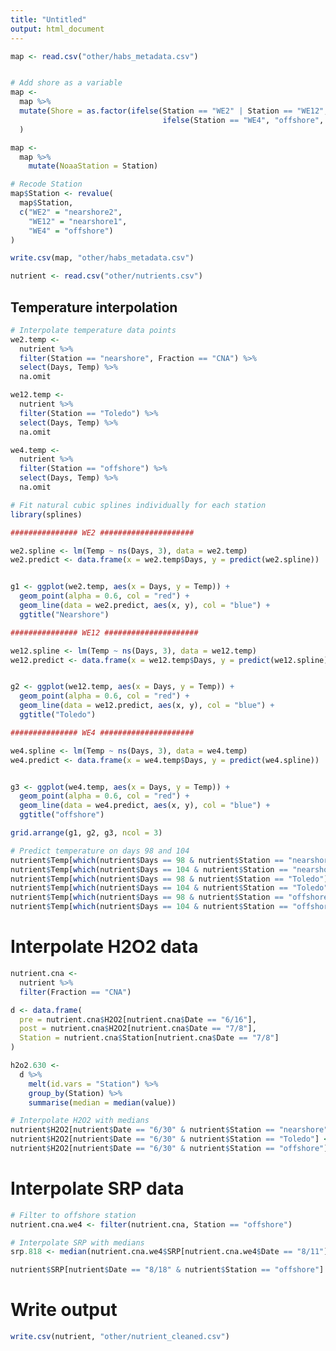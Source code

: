 ```yaml
---
title: "Untitled"
output: html_document
---
```

```r
map <- read.csv("other/habs_metadata.csv")


# Add shore as a variable
map <-
  map %>% 
  mutate(Shore = as.factor(ifelse(Station == "WE2" | Station == "WE12", "nearshore",
                                  ifelse(Station == "WE4", "offshore", NA)))
  )

map <-
  map %>%
    mutate(NoaaStation = Station)

# Recode Station
map$Station <- revalue(
  map$Station, 
  c("WE2" = "nearshore2", 
    "WE12" = "nearshore1", 
    "WE4" = "offshore")
)

write.csv(map, "other/habs_metadata.csv")
```


```r
nutrient <- read.csv("other/nutrients.csv")
```

## Temperature interpolation
```r

# Interpolate temperature data points
we2.temp <- 
  nutrient %>%
  filter(Station == "nearshore", Fraction == "CNA") %>%
  select(Days, Temp) %>%
  na.omit

we12.temp <- 
  nutrient %>%
  filter(Station == "Toledo") %>%
  select(Days, Temp) %>%
  na.omit

we4.temp <- 
  nutrient %>%
  filter(Station == "offshore") %>%
  select(Days, Temp) %>%
  na.omit

# Fit natural cubic splines individually for each station
library(splines)

############### WE2 #####################

we2.spline <- lm(Temp ~ ns(Days, 3), data = we2.temp)
we2.predict <- data.frame(x = we2.temp$Days, y = predict(we2.spline))


g1 <- ggplot(we2.temp, aes(x = Days, y = Temp)) +
  geom_point(alpha = 0.6, col = "red") +
  geom_line(data = we2.predict, aes(x, y), col = "blue") + 
  ggtitle("Nearshore")

############### WE12 #####################

we12.spline <- lm(Temp ~ ns(Days, 3), data = we12.temp)
we12.predict <- data.frame(x = we12.temp$Days, y = predict(we12.spline))


g2 <- ggplot(we12.temp, aes(x = Days, y = Temp)) +
  geom_point(alpha = 0.6, col = "red") +
  geom_line(data = we12.predict, aes(x, y), col = "blue") + 
  ggtitle("Toledo")

############### WE4 #####################

we4.spline <- lm(Temp ~ ns(Days, 3), data = we4.temp)
we4.predict <- data.frame(x = we4.temp$Days, y = predict(we4.spline))


g3 <- ggplot(we4.temp, aes(x = Days, y = Temp)) +
  geom_point(alpha = 0.6, col = "red") +
  geom_line(data = we4.predict, aes(x, y), col = "blue") + 
  ggtitle("offshore")

grid.arrange(g1, g2, g3, ncol = 3)

# Predict temperature on days 98 and 104
nutrient$Temp[which(nutrient$Days == 98 & nutrient$Station == "nearshore")] <- predict(we2.spline, newdata = data.frame(Days = 98))
nutrient$Temp[which(nutrient$Days == 104 & nutrient$Station == "nearshore")] <- predict(we2.spline, newdata = data.frame(Days = 104))
nutrient$Temp[which(nutrient$Days == 98 & nutrient$Station == "Toledo")] <- predict(we12.spline, newdata = data.frame(Days = 98))
nutrient$Temp[which(nutrient$Days == 104 & nutrient$Station == "Toledo")] <- predict(we12.spline, newdata = data.frame(Days = 104))
nutrient$Temp[which(nutrient$Days == 98 & nutrient$Station == "offshore")] <- predict(we4.spline, newdata = data.frame(Days = 98))
nutrient$Temp[which(nutrient$Days == 104 & nutrient$Station == "offshore")] <- predict(we4.spline, newdata = data.frame(Days = 104))


```

# Interpolate H2O2 data
```r

nutrient.cna <-
  nutrient %>%
  filter(Fraction == "CNA")

d <- data.frame(
  pre = nutrient.cna$H2O2[nutrient.cna$Date == "6/16"], 
  post = nutrient.cna$H2O2[nutrient.cna$Date == "7/8"], 
  Station = nutrient.cna$Station[nutrient.cna$Date == "7/8"]
)

h2o2.630 <- 
  d %>%
    melt(id.vars = "Station") %>%
    group_by(Station) %>%
    summarise(median = median(value))

# Interpolate H2O2 with medians
nutrient$H2O2[nutrient$Date == "6/30" & nutrient$Station == "nearshore"] <- h2o2.630 %>% filter(Station == "nearshore") %>% select(median) %>% as.numeric()
nutrient$H2O2[nutrient$Date == "6/30" & nutrient$Station == "Toledo"] <- h2o2.630 %>% filter(Station == "Toledo") %>% select(median) %>% as.numeric()
nutrient$H2O2[nutrient$Date == "6/30" & nutrient$Station == "offshore"] <- h2o2.630 %>% filter(Station == "offshore") %>% select(median) %>% as.numeric()
```

# Interpolate SRP data
```r
# Filter to offshore station
nutrient.cna.we4 <- filter(nutrient.cna, Station == "offshore")

# Interpolate SRP with medians
srp.818 <- median(nutrient.cna.we4$SRP[nutrient.cna.we4$Date == "8/11"], nutrient.cna.we4$SRP[nutrient.cna.we4$Date == "8/25"])

nutrient$SRP[nutrient$Date == "8/18" & nutrient$Station == "offshore"] <- srp.818

```

# Write output
```r

write.csv(nutrient, "other/nutrient_cleaned.csv")


```